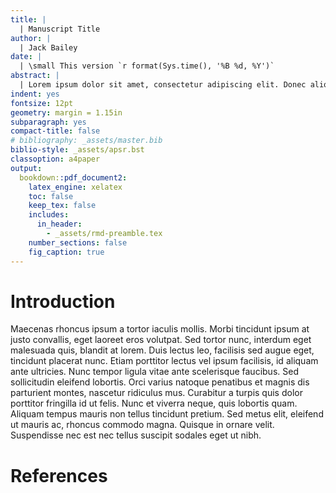 ```yaml
---
title: |
  | Manuscript Title
author: |
  | Jack Bailey
date: |
  | \small This version `r format(Sys.time(), '%B %d, %Y')`
abstract: |
  | Lorem ipsum dolor sit amet, consectetur adipiscing elit. Donec aliquam, tortor in pulvinar suscipit, mi nisi faucibus tortor, quis accumsan leo dolor vel quam. In at erat nunc. Praesent nec elit faucibus, aliquet ipsum eu, vehicula erat. In hac habitasse platea dictumst. Sed augue lectus, tempor nec odio consequat, tempor tempus enim. Etiam tincidunt porta sem, sed convallis leo ultricies id. Ut ut urna ut leo volutpat eleifend.
indent: yes
fontsize: 12pt
geometry: margin = 1.15in
subparagraph: yes
compact-title: false
# bibliography: _assets/master.bib
biblio-style: _assets/apsr.bst
classoption: a4paper
output: 
  bookdown::pdf_document2: 
    latex_engine: xelatex
    toc: false
    keep_tex: false
    includes:
      in_header:
        - _assets/rmd-preamble.tex
    number_sections: false
    fig_caption: true
---
```


# Introduction

Maecenas rhoncus ipsum a tortor iaculis mollis. Morbi tincidunt ipsum at justo convallis, eget laoreet eros volutpat. Sed tortor nunc, interdum eget malesuada quis, blandit at lorem. Duis lectus leo, facilisis sed augue eget, tincidunt placerat nunc. Etiam porttitor lectus vel ipsum facilisis, id aliquam ante ultricies. Nunc tempor ligula vitae ante scelerisque faucibus. Sed sollicitudin eleifend lobortis. Orci varius natoque penatibus et magnis dis parturient montes, nascetur ridiculus mus. Curabitur a turpis quis dolor porttitor fringilla id ut felis. Nunc et viverra neque, quis lobortis quam. Aliquam tempus mauris non tellus tincidunt pretium. Sed metus elit, eleifend ut mauris ac, rhoncus commodo magna. Quisque in ornare velit. Suspendisse nec est nec tellus suscipit sodales eget ut nibh.


# References

<div id="refs"></div>
